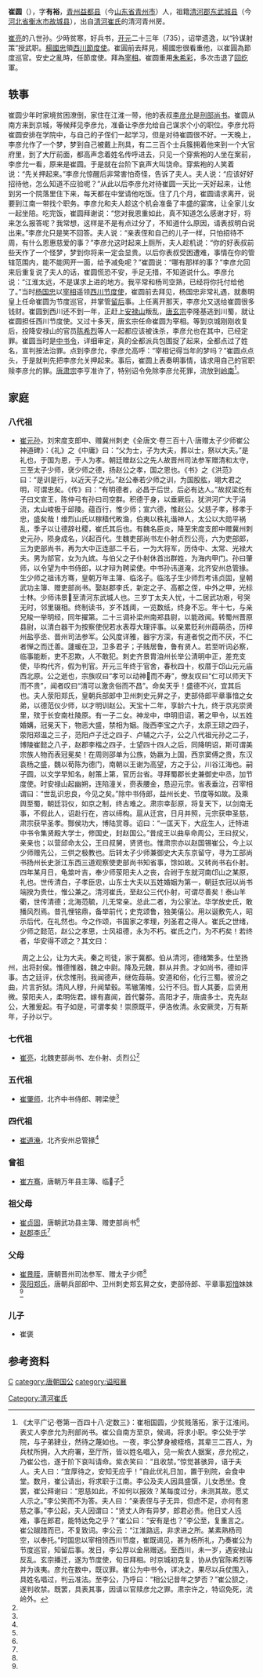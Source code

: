 '''崔圆'''（{{bd|705年||768年|catIdx=C}}），字'''有裕'''，[[青州|青州]][[益都县|益都县]]（今[[山东省|山东省]][[青州市|青州市]]）人，祖籍[[清河郡|清河郡]][[东武城县|东武城县]]（今[[河北省|河北省]][[衡水市|衡水市]][[故城县|故城县]]），出自[[清河崔氏|清河崔氏]]的清河青州房。

[[崔亮_(北魏)|崔亮]]的八世孙。少時贫寒，好兵书，[[开元|开元]]二十三年（735），诏举遗逸，以“钤谋射策”授武职。[[楊國忠|楊國忠]]領[[西川節度使|西川節度使]]。崔圓前去拜見，楊國忠很看重他，以崔圓為節度巡官。安史之亂時，任節度使。拜為[[宰相|宰相]]。崔圆重用[[朱希彩|朱希彩]]，多次击退了[[回纥|回纥]]軍。

==轶事==
崔圆少年时家境贫困潦倒，家住在江淮一带，他的表叔[[李彦允|李彦允]]是[[刑部尚书|刑部尚书]]。崔圆从南方来到京城，等候拜见李彦允，准备让李彦允给自己谋求个小的职位。李彦允将崔圆安排在学院中，与自己的子侄们一起学习，但是对待崔圆很不好。一天晚上，李彦允作了一个梦，梦到自己被戴上刑具，有二三百个士兵簇拥着他来到一个大官府里，到了大厅前面，都高声念着姓名传呼进去，只见一个穿紫袍的人坐在案前，李彦允一看，原来是崔圆。于是就在台阶下哀声大叫饶命。穿紫袍的人笑着说：“先关押起来。”李彦允惊醒后非常害怕奇怪，告诉了夫人。夫人说：“应该好好招待他，怎么知道不应验呢？”从此以后李彦允对待崔圆一天比一天好起来，让他到另一个院落里住下来，每天都在中堂请他吃饭。住了几个月，崔圆请求离开，说要到江南一带找个职务。李彦允和夫人趁这个机会准备了丰盛的宴席，让全家儿女一起坐陪。吃完饭，崔圆拜谢说：“您对我恩重如此，真不知道怎么感谢才好，将来怎么报答呢？我常想，这样是不是有点过分了，不知道什么原因，请表叔明白说出来。”李彦允只是笑不回答。夫人说：“亲表侄和自己的儿子一样，只怕招待不周，有什么恩惠慈爱的事？”李彦允这时起来上厕所，夫人趁机说：“你的好表叔前些天作了一个怪梦，梦到你将来一定会显贵。以后你表叔受困遭难，事情在你的管辖范围内，能不能网开一面，给予减免呢？”崔圆说：“哪有那样的事？”李彦允回来后重复说了夫人的话，崔圆慌恐不安，手足无措，不知道说什么。李彦允说：“江淮太远，不是谋求上进的地方。我平常和杨司空熟，已经将你托付给他了。”当时[[杨国忠|杨国忠]]以[[宰相|宰相]]遥领[[西川节度使|西川节度使]]，崔圆前去拜见，杨国忠非常礼遇，就奏明皇上任命崔圆为节度巡官，并掌管[[留后|留后]]事。上任离开那天，李彦允又送给崔圆很多钱财。崔圆到西川还不到一年，正赶上[[安禄山|安禄山]]叛乱，[[唐玄宗|唐玄宗]]李隆基逃到川蜀，就让崔圆担任西川节度使。又过十多天，唐玄宗任命崔圆为宰相。等到京城刚刚收复后，投降安禄山的官员[[陈希烈|陈希烈]]等人一起都应该被诛杀，李彦允也在其中，已经定罪。崔圆当时是[[中书令|中书令]]，详细审定，真的全都派兵包围捉了起来，全都点过了姓名，宣判按法治罪。点到李彦允，李彦允高呼：“宰相记得当年的梦吗？”崔圆点点头，于是就判先把李彦允关押起来。事后，崔圆上表奏明事情，请求用自己的官职赎李彦允的罪。[[唐肃宗|唐肃宗]]李亨准许了，特别诏令免除李彦允死罪，流放到[[岭南|岭南]]<ref>《太平广记·卷第一百四十八·定数三》：崔相国圆，少贫贱落拓，家于江淮间。表丈人李彦允为刑部尚书。崔公自南方至京，候谒，将求小职。李公处于学院，与子弟肄业，然待之蔑如也。一夜，李公梦身被桎梏，其辈三二百人，为兵杖所拥，入大府署，至厅所，皆以姓名唱入，见一紫衣人据案，彦允视之，乃崔公也，遂于阶下哀叫请命。紫衣笑曰：“且收禁。”惊觉甚骇异，语于夫人。夫人曰：“宜厚待之，安知无应乎！”自此优礼日加，置于别院，会食中堂。数月，崔公请出，将求职于江南。李公及夫人因具盛馔，儿女悉坐。食罢，崔公拜谢曰：“恩慈如此，不如何以报效？某每度过分，未测其故。愿丈人示之。”李公笑而不为答。夫人曰：“亲表侄与子无异，但虑不足，亦何有恩慈之事。”李公起，夫人因谓曰：“贤丈人昨有异梦，郎君必贵。他日丈人迍难，事在郎君，能特达免之乎？”崔公曰：“安有是也？”李公至，复重言之。崔公踧踖而已，不复致词。李公云：“江淮路远，非求进之所。某素熟杨司空，以奉托。”时国忠以宰相领西川节度，崔既谒见，甚为杨所礼，乃奏崔公为节度巡官，知留后事。发日，李公厚以金帛赠送。至西川，未一岁，遇安禄山反乱。玄宗播迁，遂为节度使，旬日拜相。时京城初克复，协从伪官陈希烈等并为诛夷。彦允在数中，既议罪。崔公为中书令，详决之，果尽以兵仗围入，具姓名唱过，判云准法。至李公，乃呼曰：“相公记昔年之梦否？”崔公颔之，遂判收禁。既罢，具表其事，因请以官赎彦允之罪。肃宗许之，特诏免死，流岭外。</ref>。

==家庭==
===八代祖===
*[[崔元孙|崔元孙]]，刘宋度支郎中、赠冀州刺史<ref name=autogenerated1>《全唐文·卷三百十八·唐赠太子少师崔公神道碑》：《礼》之《中庸》曰：“父为士，子为大夫，葬以士，祭以大夫。”是礼也，于国为恩，于人为孝。朝廷赠赵公之先人故晋州司法参军赠清和太守，三至太子少师，裦少师之德，扬赵公之孝，国之恩也。《书》之《洪范》曰：“是训是行，以近天子之光。”赵公奉若少师之训，为国股肱，翊大君之明，可谓忠矣。《传》曰：“有明德者，必昌于后世，后必有达人。”故叔梁纥有子曰文宣王，陈仲弓有孙曰司空群。积德于身，以垂厥后，犹洪河广大于涓流，太山峻极于邱陵。蕴百行，惟少师；宣六德，惟赵公。父慈子孝，移孝于忠，盛矣哉！维烈山氏以稼穑代畋渔，伯夷以秩礼谐神人，太公以大勋平祸乱，季子以让德辞社稷，崔氏其后也。有魏名臣炎，降至宋度支郎中赠冀州刺史元孙，陨身成名，兴起百代。生魏吏部尚书左仆射贞烈公亮，六为吏部郎，三为吏部尚书，再为大中正连部二千石，一为大将军，历侍中、太常、光禄大夫。男为部官，女为九嫔。与伯父之子仆射休首出群姓，为海内甲门。孙曰肇师，以令望为中书侍郎，以才辩为聘梁使。中书孙讳道淹，北齐安州总管掾。生少师之祖讳方骞，皇朝万年主簿、临洺子。临洺子生少师烈考讳贞固，皇朝武功主簿、赠吏部尚书。娶赵郡李氏，新定之子、高都之侄，中外之甲，光标士林。少师讳景至清河东武城人也。三岁丁太夫人忧，十二居武功艰，号哭无时，邻里辍相。终制读书，岁不践阈，一览数纸，终身不忘。年十七，与亲兄睃一举明经，同年擢第。二十三调补梁州南郑县尉，以能政闻。转蜀州晋原县尉，以清白器干为按察使倪若水表荐大理评事。以亲累贬利州葭萌丞，历梓州盐亭丞、晋州司法参军。公风度详雅，器宇方深，有道者悦之而不厌，不仁者惮之而迁善。蘧瑗在卫，卫多君子；子贱居鲁，鲁有贤人。若至听词必察，临事能断，吏不忍欺，人不敢犯。刺史齐景胄洎州长举公清明中正，差充支使，毕构代齐，假为判官。开元三年终于官舍，春秋四十，权厝于邙山元元庙西北原。公之逝也，宗族叹曰“孝可以动神而不寿”，僚友叹曰“仁可以师天下而不贵”，闻者叹曰“清可以激贪俗而不昌”。命矣天乎！盛德不兴，宜其后也。夫人荥阳郑氏，皇朝兵部郎中卫州刺史元昇之子，吏部侍郎平章事愔之女弟，以德范仪少师，以才明训赵公。天宝十二年，享龄六十九，终于京兆崇贤里，殡于长安南杜陵原。有一子二女。神龙中，申明旧诏，著之甲令，以五姓婚媾，冠冕天下，物恶大盛，禁相为姻。陇西李宝之六子，太原王琼之四子，荥阳郑温之三子，范阳卢子迁之四子、卢辅之六子，公之八代祖元孙之二子，博陵崔懿之八子，赵郡李楷之四子，士望四十四人之后，同降明诏，斯可谓美宗族人物而表冠冕矣！在周则邵单为公族，妫嬴为上国，西京窦傅之贵，东汉袁杨之盛，魏以荀陈为德门，南朝以王谢为高望，方之于公，川谷江海也。嗣子圆，以文学早知名，射策上第，官历台省。寻拜蜀郡长史兼御史中丞，加节度使。时安禄山起幽朔，连陷潼关，赍表腰金，恳迎元宗。省表垂泣，召宰相谓曰：“世乱识忠良，今见之矣。”除中书侍郎，益州长史、节度等如故。及乘舆至蜀，朝廷羽仪，如京之制，终古难之。肃宗幸彭原，将复天下，以剑南无事，不假此人，诏赴行在，咨以缔构。扈从迁宫，日月并照，元宗获申圣慈，肃宗获早圣孝。酂侯功大，博陆赏尊。诏曰：“一匡天下，大庇生人，迁特进中书令集贤殿大学士，修国史，封赵国公。”昔成王以曲阜命周公，王曰叔父，亲亲也；以营邱命太公，王曰叔舅，贤贤也。惟肃宗亦以赵国锡崔公，今上以少师赠先公，三供之极教也。后转太子少师兼御史大夫东京留守，寻为工部尚书扬州长史浙江东西三道观察使吏部尚书知省事，馀如故。又转尚书右仆射。四年某月日，龟筮叶吉，奉少师荥阳夫人之丧，合祔于东就河南邙山之某原，礼也。世传清白，子孝臣忠，山东士大夫以五姓婚姻为第一，朝廷衣冠以尚书端揆为贵仕，惟公兼之。清河崔氏，至赵公三代仆射，可谓尽善矣！泰山羊衢，世传清德；北海范毓，儿无常亲。总此二者，为公家法。华学放史氏，敢播风烈焉。昔孔悝铭鼎，备举前代；史克颂鲁，独美僖公。用以诞敷先人，昭示后代，在礼然也。今之作颂，书国家之孝理，列圣君之得人。崔氏之世绪，少师之懿范，赵公之孝思，士风祖德，永为不朽。崔氏之门，为不朽矣！若终者，华安得不颂之？其文曰：
　　周之上公，让为大夫。秦之司徒，家于冀都。伯从清河，德绪繁多。仕至扬州，出将封侯。惟德惟器，魏之中尉。降及元魏，群从并贵。才如尚书，德如评事。古之廷评，伏念惟刑。我闻德声，继佐葭萌。安道和俗，化行三蜀。彼汾之曲，片言折狱。清风人穆，升闻辇毂。苇辙蒲帷，公行不归。哲人其萎，后贤用微。荥阳夫人，柔明佐君。嫁有嘉闻，首代馨芬。高阳才子，唐虞多士。克先赵公，大雅爰起。有子如是，可谓孝矣！崇原既平，伊洛攸清。永安厥灵，万有斯年，子孙以宁。</ref>

===七代祖===
*[[崔亮_(北魏)|崔亮]]，北魏吏部尚书、左仆射、贞烈公<ref name=autogenerated1 />

===五代祖===
*[[崔肇师|崔肇师]]，北齐中书侍郎、聘梁使<ref name=autogenerated1 />

===四代祖===
*[[崔道淹|崔道淹]]，北齐安州总管掾<ref name=autogenerated1 />

===曾祖===
*[[崔方骞|崔方骞]]，唐朝万年县主簿、临子<ref name=autogenerated1 />

===祖父母===
*[[崔贞固|崔贞固]]，唐朝武功县主簿、赠吏部尚书<ref name=autogenerated1 />
*[[赵郡李氏|赵郡李氏]]<ref name=autogenerated1 />

===父母===
*[[崔景晊|崔景晊]]，唐朝晋州司法参军、赠太子少师<ref name=autogenerated1 />
*[[荥阳郑氏|荥阳郑氏]]，唐朝兵部郎中、卫州刺史郑玄昇之女，吏部侍郎、平章事[[郑愔|郑愔]]妹妹<ref name=autogenerated1 />

===儿子===
*崔褒

== 参考资料 ==
{{reflist}}

{{start box}}
{{s-before|[[郭英乂|郭英乂]]}}
{{s-title|[[唐朝|唐朝]][[尚书右仆射|尚书右仆射]]|（非宰相）<br>766年—767年}}
{{s-after|[[田神功|田神功]]}}
{{s-before|[[裴冕|裴冕]]}}
{{s-title|[[唐朝|唐朝]][[尚书左仆射|尚书左仆射]]|（非宰相）<br>767年—768年}}
{{s-after|[[田神功|田神功]]}}
{{end box}}


[[Category:清河崔氏|Category:清河崔氏]]
[[category:唐朝宰相|C]]
[[category:唐朝国公|category:唐朝国公]]
[[category:谥昭襄|category:谥昭襄]]